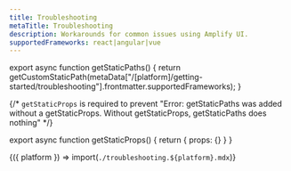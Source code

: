 ```yaml
---
title: Troubleshooting
metaTitle: Troubleshooting
description: Workarounds for common issues using Amplify UI.
supportedFrameworks: react|angular|vue
---
```



export async function getStaticPaths() {
  return getCustomStaticPath(metaData["/[platform]/getting-started/troubleshooting"].frontmatter.supportedFrameworks);
}

{/*  `getStaticProps` is required to prevent "Error: getStaticPaths was added without a getStaticProps. Without getStaticProps, getStaticPaths does nothing" */}

export async function getStaticProps() {
  return { props: {} }
}

<Fragment>{({ platform }) => import(`./troubleshooting.${platform}.mdx`)}</Fragment>
